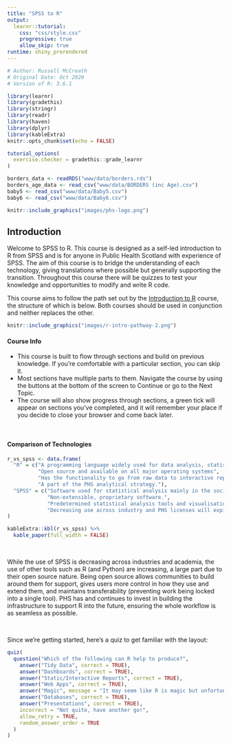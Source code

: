 ```yaml
---
title: "SPSS to R"
output: 
  learnr::tutorial:
    css: "css/style.css"
    progressive: true
    allow_skip: true
runtime: shiny_prerendered
---
```


```r
# Author: Russell McCreath
# Original Date: Oct 2020
# Version of R: 3.6.1

library(learnr)
library(gradethis)
library(stringr)
library(readr)
library(haven)
library(dplyr)
library(kableExtra)
knitr::opts_chunk$set(echo = FALSE)

tutorial_options(
  exercise.checker = gradethis::grade_learnr
)

borders_data <- readRDS("www/data/borders.rds")
borders_age_data <- read_csv("www/data/BORDERS (inc Age).csv")
baby5 <- read_csv("www/data/Baby5.csv")
baby6 <- read_csv("www/data/Baby6.csv")
```

```r
knitr::include_graphics("images/phs-logo.png")
```


## Introduction

Welcome to SPSS to R. This course is designed as a self-led introduction to R from SPSS and is for anyone in Public Health Scotland with experience of SPSS. The aim of this course is to bridge the understanding of each technology, giving translations where possible but generally supporting the transition. Throughout this course there will be quizzes to test your knowledge and opportunities to modify and write R code. 

This course aims to follow the path set out by the [Introduction to R](https://public-health-scotland.github.io/knowledge-base/develop/introduction-to-r) course, the structure of which is below. Both courses should be used in conjunction and neither replaces the other.

```r
knitr::include_graphics("images/r-intro-pathway-2.png")
```

<div class="info_box">
  <h4>Course Info</h4>
  <ul>
    <li>This course is built to flow through sections and build on previous knowledge. If you're comfortable with a particular section, you can skip it.</li>
    <li>Most sections have multiple parts to them. Navigate the course by using the buttons at the bottom of the screen to Continue or go to the Next Topic.</li>
    <li>The course will also show progress through sections, a green tick will appear on sections you've completed, and it will remember your place if you decide to close your browser and come back later.</li>
  </ul>
</div>
</br>


#### Comparison of Technologies

```r
r_vs_spss <- data.frame(
  "R" = c("A programming language widely used for data analysis, statistics, and graphics.",
          "Open source and available on all major operating systems",
          "Has the functionality to go from raw data to interactive reports, web apps, and more.",
          "A part of the PHS analytical strategy."),
  "SPSS" = c("Software used for statistical analysis mainly in the social sciences, providing users with an interface for building tasks as well as a *command syntax language*.",
             "Non-extensible, proprietary software.",
             "Predetermined statistical analysis tools and visualisations.",
             "Decreasing use across industry and PHS licenses will expire early 2023.")
)

kableExtra::kbl(r_vs_spss) %>% 
  kable_paper(full_width = FALSE)

```

</br>

While the use of SPSS is decreasing across industries and academia, the use of other tools such as R (and Python) are increasing, a large part due to their open source nature. Being open source allows communities to build around them for support, gives users more control in how they use and extend them, and maintains transferability (preventing work being locked into a single tool). PHS has and continues to invest in building the infrastructure to support R into the future, ensuring the whole workflow is as seamless as possible. 

</br>

Since we're getting started, here's a quiz to get familiar with the layout:

```r
quiz(
  question("Which of the following can R help to produce?",
    answer("Tidy Data", correct = TRUE),
    answer("Dashboards", correct = TRUE),
    answer("Static/Interactive Reports", correct = TRUE),
    answer("Web Apps", correct = TRUE),
    answer("Magic", message = "It may seem like R is magic but unfortunately not"),
    answer("Databases", correct = TRUE),
    answer("Presentations", correct = TRUE),
    incorrect = "Not quite, have another go!",
    allow_retry = TRUE,
    random_answer_order = TRUE
  )
)
```


